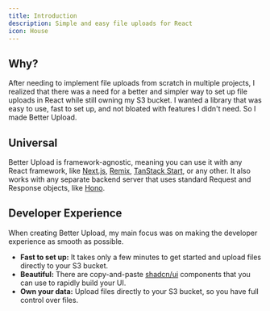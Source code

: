 ```yaml
---
title: Introduction
description: Simple and easy file uploads for React
icon: House
---
```


## Why?

After needing to implement file uploads from scratch in multiple projects, I realized that there was a need for a better and simpler way to set up file uploads in React while still owning my S3 bucket. I wanted a library that was easy to use, fast to set up, and not bloated with features I didn't need. So I made Better Upload.

## Universal

Better Upload is framework-agnostic, meaning you can use it with any React framework, like [Next.js](https://nextjs.org), [Remix](https://remix.run), [TanStack Start](https://tanstack.com/start), or any other. It also works with any separate backend server that uses standard Request and Response objects, like [Hono](https://hono.dev).

## Developer Experience

When creating Better Upload, my main focus was on making the developer experience as smooth as possible.

- **Fast to set up:** It takes only a few minutes to get started and upload files directly to your S3 bucket.
- **Beautiful:** There are copy-and-paste [shadcn/ui](https://ui.shadcn.com) components that you can use to rapidly build your UI.
- **Own your data:** Upload files directly to your S3 bucket, so you have full control over files.
